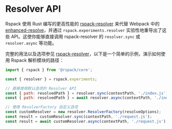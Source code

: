 # Resolver API

Rspack 使用 Rust 编写的更高性能的 [rspack-resolver](https://github.com/web-infra-dev/rspack-resolver) 来代替 Webpack 中的 [enhanced-resolve](https://github.com/webpack/enhanced-resolve)，并通过 `rspack.experiments.resolver` 实验性地重导出了这些 API。这使你能够直接调用 rspack-resolver 的 `resolver.sync` 或 `resolver.async` 等功能。

完整的用法以及选项参见 [rspack-resolver](https://github.com/web-infra-dev/rspack-resolver)，以下是一个简单的示例，演示如何使用 Rspack 解析模块的路径：

```js
import { rspack } from '@rspack/core';

const { resolver } = rspack.experiments;

// 直接使用默认选项的 Resolver API
const { path: resolvedPath } = resolver.sync(contextPath, './index.js');
const { path: resolvedPath } = await resolver.async(contextPath, './index.js');

// 使用 ResolverFactory 自定义选项
const customResolver = new resolver.ResolverFactory(resolveOptions);
const result = customResolver.sync(contextPath, './request.js');
const result = await customResolver.async(contextPath, './request.js');
```
